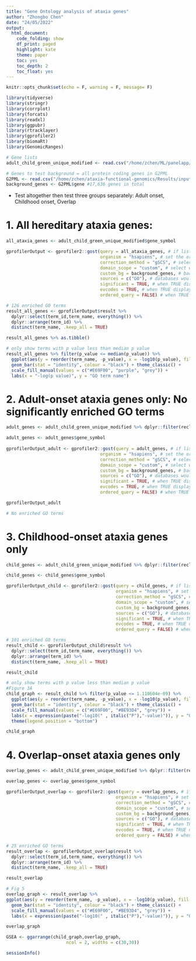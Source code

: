 ```yaml
---
title: "Gene Ontology analysis of ataxia genes"
author: "Zhongbo Chen"
date: "24/05/2022"
output:
  html_document:
    code_folding: show
    df_print: paged
    highlight: kate
    theme: paper
    toc: yes
    toc_depth: 2
    toc_float: yes
---
```

```r

knitr::opts_chunk$set(echo = F, warning = F, message= F)

library(tidyverse)
library(stringr)
library(corrplot)
library(forcats)
library(readxl)
library(ggpubr)
library(rtracklayer)
library(gprofiler2)
library(biomaRt)
library(GenomicRanges)

# Gene lists
adult_child_green_unique_modified <- read.csv("/home/zchen/ML/panelapp/new_gene_list/reclassified_ataxia_genes_25062020csv.csv")

# Genes to test background = all protein coding genes in G2PML
G2PML <- read.csv("/home/zchen/ataxia-functional-genomics/Results/input_files/G2PML_gene_feature_matrix.csv")
background_genes <- G2PML$gene #17,636 genes in total

```

 - Test altogether then test three groups separately: Adult onset, Childhood onset, Overlap 

# 1. All hereditary ataxia genes:

```r
all_ataxia_genes <- adult_child_green_unique_modified$gene_symbol

gprofilerOutput <- gprofiler2::gost(query = all_ataxia_genes, # if lists are named then gost can use this an input
                                    organism = "hsapiens", # set the organism 
                                    correction_method = "gSCS", # select a correction method (gSCS reccomended in gost documentation)
                                    domain_scope = "custom", # select whether to restrict the background set
                                    custom_bg = background_genes, # background gene set vector
                                    sources = c("GO"), # databases would you like to search for pathways & processes (others: "KEGG","REAC","WP")
                                    significant = TRUE, # when TRUE displays only significant results (p<0.05)
                                    evcodes = TRUE, # when TRUE displays the IDs of the genes calling each pathway
                                    ordered_query = FALSE) # when TRUE the input list is ordered in some meaningful way

# 126 enriched GO terms
result_all_genes <- gprofilerOutput$result %>%
  dplyr::select(term_id,term_name, everything()) %>%
  dplyr::arrange(term_id) %>%
  distinct(term_name, .keep_all = TRUE)

result_all_genes %>% as.tibble()

# only show terms with p value less than median p value
result_all_genes %>% filter(p_value <= median(p_value)) %>%
  ggplot(aes(y = reorder(term_name, -p_value), x = -log10(p_value), fill = source)) +
  geom_bar(stat = "identity", colour = "black") + theme_classic() +
  scale_fill_manual(values = c("#E69F00", "purple", "grey")) +
  labs(x = "-log(p value)", y = "GO term name")

```

# 2. Adult-onset ataxia genes only: No significantly enriched GO terms

```r
adult_genes <- adult_child_green_unique_modified %>% dplyr::filter(reclassification_category == "Adult-onset") 

adult_genes <- adult_genes$gene_symbol
  
gprofilerOutput_adult <- gprofiler2::gost(query = adult_genes, # if lists are named then gost can use this an input
                                    organism = "hsapiens", # set the organism 
                                    correction_method = "gSCS", # select a correction method (gSCS reccomended in gost documentation)
                                    domain_scope = "custom", # select whether to restrict the background set
                                    custom_bg = background_genes, # background gene set vector
                                    sources = c("GO"), # databases would you like to search for pathways & processes (others: "KEGG","REAC","WP")
                                    significant = TRUE, # when TRUE displays only significant results (p<0.05)
                                    evcodes = TRUE, # when TRUE displays the IDs of the genes calling each pathway
                                    ordered_query = FALSE) # when TRUE the input list is ordered in some meaningful way

gprofilerOutput_adult

# No enriched GO terms

```

# 3. Childhood-onset ataxia genes only

```r
child_genes <- adult_child_green_unique_modified %>% dplyr::filter(reclassification_category == "Childhood-onset")

child_genes <- child_genes$gene_symbol

gprofilerOutput_child <- gprofiler2::gost(query = child_genes, # if lists are named then gost can use this an input
                                          organism = "hsapiens", # set the organism 
                                          correction_method = "gSCS", # select a correction method (gSCS reccomended in gost documentation)
                                          domain_scope = "custom", # select whether to restrict the background set
                                          custom_bg = background_genes, # background gene set vector
                                          sources = c("GO"), # databases would you like to search for pathways & processes (others: "KEGG","REAC","WP")
                                          significant = TRUE, # when TRUE displays only significant results (p<0.05)
                                          evcodes = TRUE, # when TRUE displays the IDs of the genes calling each pathway
                                          ordered_query = FALSE) # when TRUE the input list is ordered in some meaningful way

# 101 enriched GO terms
result_child <- gprofilerOutput_child$result %>%
  dplyr::select(term_id,term_name, everything()) %>%
  dplyr::arrange(term_id) %>%
  distinct(term_name, .keep_all = TRUE)

result_child

# only show terms with p value less than median p value
#Figure 3A 
child_graph <- result_child %>% filter(p_value <= 1.110604e-09) %>%
  ggplot(aes(y = reorder(term_name, -p_value), x = -log10(p_value), fill = source)) +
  geom_bar(stat = "identity", colour = "black") + theme_classic() +
  scale_fill_manual(values = c("#E69F00", "#BE93D4", "grey")) +
  labs(x = expression(paste("-log10(" , italic("P"),"-value)")), y = "GO term name", title = "Childhood-onset ataxia genes") +
  theme(legend.position = "bottom")

child_graph 

```

# 4. Overlap-onset ataxia genes only

```r
overlap_genes <- adult_child_green_unique_modified %>% dplyr::filter(reclassification_category == "Overlap")

overlap_genes <- overlap_genes$gene_symbol

gprofilerOutput_overlap <- gprofiler2::gost(query = overlap_genes, # if lists are named then gost can use this an input
                                          organism = "hsapiens", # set the organism 
                                          correction_method = "gSCS", # select a correction method (gSCS reccomended in gost documentation)
                                          domain_scope = "custom", # select whether to restrict the background set
                                          custom_bg = background_genes, # background gene set vector
                                          sources = c("GO"), # databases would you like to search for pathways & processes (others: "KEGG","REAC","WP")
                                          significant = TRUE, # when TRUE displays only significant results (p<0.05)
                                          evcodes = TRUE, # when TRUE displays the IDs of the genes calling each pathway
                                          ordered_query = FALSE) # when TRUE the input list is ordered in some meaningful way

# 25 enriched GO terms
result_overlap <- gprofilerOutput_overlap$result %>%
  dplyr::select(term_id,term_name, everything()) %>%
  dplyr::arrange(term_id) %>%
  distinct(term_name, .keep_all = TRUE)

result_overlap

# Fig 5
overlap_graph <- result_overlap %>%
ggplot(aes(y = reorder(term_name, -p_value), x = -log10(p_value), fill = source)) +
  geom_bar(stat = "identity", colour = "black") + theme_classic() +
  scale_fill_manual(values = c("#E69F00", "#BE93D4", "grey")) +
  labs(x = expression(paste("-log10(" , italic("P"),"-value)")), y = "GO term name", title = "Overlap-onset ataxia genes") + theme(legend.position = "bottom")

overlap_graph

GSEA <- ggarrange(child_graph,overlap_graph, 
                       ncol = 2, widths = c(30,30))

```


```r

sessionInfo()

```